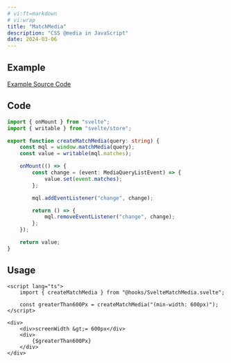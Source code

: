 ```yaml
---
# vi:ft=markdown
# vi:wrap
title: "MatchMedia"
description: "CSS @media in JavaScript"
date: 2024-03-06
---
```



## Example

<MatchMedia client:load />

<div class="mb-4 text-blue-400 text-center text-sm underline">
	<a href="https://github.com/anasrar/sheera/blob/main/src/examples/MatchMedia.svelte">
		Example Source Code
	</a>
</div>

## Code

```typescript
import { onMount } from "svelte";
import { writable } from "svelte/store";

export function createMatchMedia(query: string) {
	const mql = window.matchMedia(query);
	const value = writable(mql.matches);

	onMount(() => {
		const change = (event: MediaQueryListEvent) => {
			value.set(event.matches);
		};

		mql.addEventListener("change", change);

		return () => {
			mql.removeEventListener("change", change);
		};
	});

	return value;
}
```

## Usage

```svelte
<script lang="ts">
	import { createMatchMedia } from "@hooks/SvelteMatchMedia.svelte";

	const greaterThan600Px = createMatchMedia("(min-width: 600px)");
</script>

<div>
	<div>screenWidth &gt;= 600px</div>
	<div>
		{$greaterThan600Px}
	</div>
</div>
```
